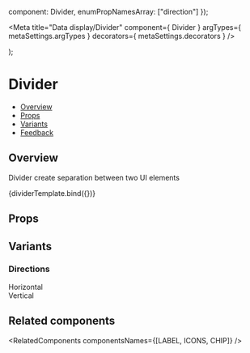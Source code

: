 
  component: Divider,
  enumPropNamesArray: ["direction"]
});

<Meta 
  title="Data display/Divider" 
  component={ Divider } 
  argTypes={ metaSettings.argTypes }
  decorators={ metaSettings.decorators } 
  />

<!--- Component template -->

  <div style={{ width: "400px", height: "40px" }}>
    <Divider {...args} />
  </div>
);

<!--- Component documentation -->

# Divider

- [Overview](#overview)
- [Props](#props)
- [Variants](#variants)
- [Feedback](#feedback)

## Overview

Divider create separation between two UI elements

<Canvas>
  <Story name="Overview">{dividerTemplate.bind({})}</Story>
</Canvas>

## Props

<ArgsTable of={Divider} />

## Variants

### Directions

<Canvas>
  <Story name="Directions">
    <div style={{ display: "flex", flexDirection: "column", width: "400px" }}>
      <div className={classes["divider-description-container"]} style={{ height: 40 }}>
        <span className={classes["divider-description-text"]}>Horizontal</span>
        <Divider direction={Divider.directions.HORIZONTAL} />
      </div>
      <div className={classes["divider-description-container"]}>
        <span className={classes["divider-description-text"]}>Vertical</span>
        <Divider direction={Divider.directions.VERTICAL} className={classes["divider-description-horizontal"]}/>
      </div>
    </div>
  </Story>
</Canvas>

## Related components

<RelatedComponents componentsNames={[LABEL, ICONS, CHIP]} />
